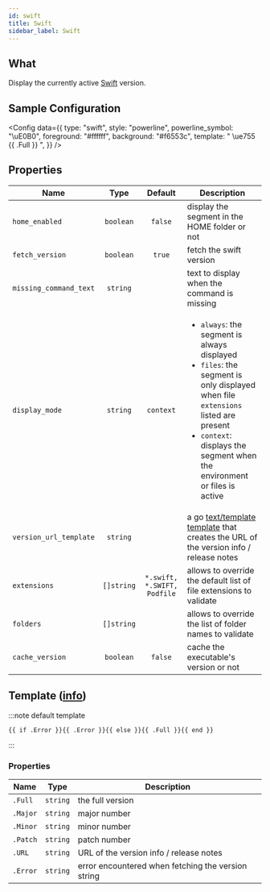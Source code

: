 ```yaml
---
id: swift
title: Swift
sidebar_label: Swift
---
```


## What

Display the currently active [Swift][swift] version.

## Sample Configuration


<Config
  data={{
    type: "swift",
    style: "powerline",
    powerline_symbol: "\uE0B0",
    foreground: "#ffffff",
    background: "#f6553c",
    template: " \ue755 {{ .Full }} ",
  }}
/>

## Properties

| Name                   | Type       | Default            | Description                                                                                                                                                                                                                          |
| ---------------------- | :--------: | :----------------: | ------------------------------------------------------------------------------------------------------------------------------------------------------------------------------------------------------------------------------------ |
| `home_enabled`         | `boolean`  | `false`            | display the segment in the HOME folder or not                                                                                                                                                                                        |
| `fetch_version`        | `boolean`  | `true`             | fetch the swift version                                                                                                                                                                                                              |
| `missing_command_text` | `string`   |                    | text to display when the command is missing                                                                                                                                                                                          |
| `display_mode`         | `string`   | `context`          | <ul><li>`always`: the segment is always displayed</li><li>`files`: the segment is only displayed when file `extensions` listed are present</li><li>`context`: displays the segment when the environment or files is active</li></ul> |
| `version_url_template` | `string`   |                    | a go [text/template][go-text-template] [template][templates] that creates the URL of the version info / release notes                                                                                                                |
| `extensions`           | `[]string` | `*.swift, *.SWIFT, Podfile` | allows to override the default list of file extensions to validate                                                                                                                                                                   |
| `folders`              | `[]string` |                    | allows to override the list of folder names to validate                                                                                                                                                                              |
| `cache_version`        | `boolean`  | `false`            | cache the executable's version or not                                                                                                                                                                                                |

## Template ([info][templates])

:::note default template

```template
{{ if .Error }}{{ .Error }}{{ else }}{{ .Full }}{{ end }}
```

:::

### Properties

| Name     | Type     | Description                                        |
| -------- | -------- | -------------------------------------------------- |
| `.Full`  | `string` | the full version                                   |
| `.Major` | `string` | major number                                       |
| `.Minor` | `string` | minor number                                       |
| `.Patch` | `string` | patch number                                       |
| `.URL`   | `string` | URL of the version info / release notes            |
| `.Error` | `string` | error encountered when fetching the version string |

[go-text-template]: https://golang.org/pkg/text/template/
[templates]: /docs/configuration/templates
[swift]: https://www.swift.org/
